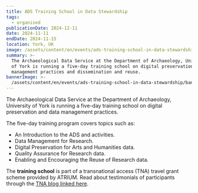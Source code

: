 ```yaml
---
title: ADS Training School in Data Stewardship
tags:
  - organised
publicationDate: 2024-12-11
date: 2024-11-11
endDate: 2024-11-15
location: York, UK
image: /assets/content/en/events/ads-training-school-in-data-stewardship/image.png
summary: >-
  The Archaeological Data Service at the Department of Archaeology, University
  of York is running a five-day training school on digital preservation, data
  management practices and dissemination and reuse. 
bannerImage: >-
  /assets/content/en/events/ads-training-school-in-data-stewardship/bannerImage.png
---
```

The Archaeological Data Service at the Department of Archaeology, University of York is running a five-day training school on digital preservation and data management practices.&#x20;

The five-day training program covers topics such as:&#x20;

* An Introduction to the ADS and activities.&#x20;
* Data Management for Research.&#x20;
* Digital Preservation for Arts and Humanities data.&#x20;
* Quality Assurance for Research data.
* Enabling and Encouraging the Reuse of Research data.

The **training school** is part of a transnational access (TNA) travel grant scheme provided by ATRIUM. Read about testimonials of participants through the [TNA blog linked here](https://atrium-research.eu/blog/atrium-training-at-ads-university-of-york/).&#x20;



